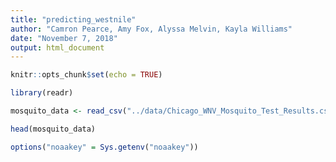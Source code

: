 ```yaml
---
title: "predicting_westnile"
author: "Camron Pearce, Amy Fox, Alyssa Melvin, Kayla Williams"
date: "November 7, 2018"
output: html_document
---
```


```r
knitr::opts_chunk$set(echo = TRUE)
```


```r
library(readr)

mosquito_data <- read_csv("../data/Chicago_WNV_Mosquito_Test_Results.csv")

head(mosquito_data)

```

```r

options("noaakey" = Sys.getenv("noaakey"))

```

